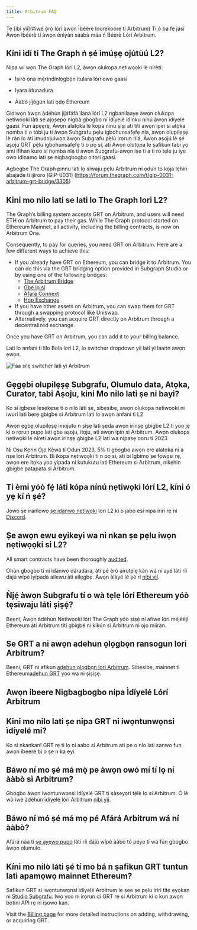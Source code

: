```yaml
---
title: Arbitrum FAQ
---
```


Te [ibi yìí](#ìwé ọ̀rọ̀ lórí àwọn Ìbéèrè loorekoore tí Arbitrum) Tí ó ba fe jásí Àwọn ìbéèrè tí àwọn ènìyàn sáábà máa ń Béèrè Lórí Arbitrum.

## Kíni ìdí tí The Graph ń ṣé ìmúṣẹ ojútùú L2?

Nípa wí wọn The Graph lórí L2, àwọn olukopa nẹtiwọọki lè nírètí:

- Ìṣirò ọ̀nà mẹ́rìndínlọ́gbọ̀n itulara lórí owo gaasi

- Iyara idunadura

- Ààbò jíjógún lati ọdọ Ethereum

Gidiwọn àwọn àdéhùn jíjáfáfá ìlànà lórí L2 ngbanilaaye àwọn olukopa nẹtiwọọki làti ṣé ajọṣepọ nígbà gbogbo ní ìdíyelé idinku nínú àwọn ìdíyelé gaasi. Fún àpẹẹrẹ, Àwọn alatọka lè kopa ninu ṣíṣí ati títí awọn ipin si atọ́ka nọmba ti o tóbi ju ti àwọn Subgrafu pẹlu igbohunsafẹfẹ nla, àwọn olupilẹṣẹ lè ràn lọ àti imudojuiwọn àwọn Subgrafu pẹ̀lú irọrun ńlá, Àwọn aṣojú lè ṣé aṣojú GRT pẹ̀lú igbohunsafẹfẹ ti o pọ si, ati Awọn olutọpa le ṣafikun tabi yọ ami ifihan kuro si nọmba nla ti awọn Subgrafu-awọn iṣe ti a ti ro tẹlẹ ju iye owo idinamọ lati ṣe nigbagbogbo nitori gaasi.

Agbegbe The Graph pinnu lati lọ siwaju pẹlu Arbitrum ni ọdun to kọja lẹhin abajade ti ijiroro [GIP-0031] (https://forum.thegraph.com/t/gip-0031-arbitrum-grt-bridge/3305)

## Kini mo nilo lati se lati lo The Graph lori L2?

The Graph’s billing system accepts GRT on Arbitrum, and users will need ETH on Arbitrum to pay their gas. While The Graph protocol started on Ethereum Mainnet, all activity, including the billing contracts, is now on Arbitrum One.

Consequently, to pay for queries, you need GRT on Arbitrum. Here are a few different ways to achieve this:

- If you already have GRT on Ethereum, you can bridge it to Arbitrum. You can do this via the GRT bridging option provided in Subgraph Studio or by using one of the following bridges:
  - [The Arbitrum Bridge](https://bridge.arbitrum.io/?l2ChainId=42161)
  - [Gbe lọ si](https://transferto.xyz/swap)
  - [Afara Connext](https://bridge.connext.network/)
  - [Hop Exchange](https://app.hop.exchange/#/send?token=ETH)
- If you have other assets on Arbitrum, you can swap them for GRT through a swapping protocol like Uniswap.
- Alternatively, you can acquire GRT directly on Arbitrum through a decentralized exchange.

Once you have GRT on Arbitrum, you can add it to your billing balance.

Lati lo anfani ti lilo Bola lori L2, lo switcher dropdown yii lati yi laarin awọn ẹwọn.

![Faa silẹ switcher lati yi Arbitrum](/img/arbitrum-screenshot-toggle.png)

## Gẹgẹbi olupilẹṣẹ Subgrafu, Olumulo data, Atọka, Curator, tabi Aṣoju, kini Mo nilo lati ṣe ni bayi?

Ko si igbese lẹsẹkẹsẹ ti o nílò láti ṣe, sibẹsibẹ, awọn olukopa nẹtiwọọki ni iwuri lati bẹrẹ gbigbe si Arbitrum lati lo awọn anfani ti L2

Awọn ẹgbẹ olupilẹṣẹ imojuto n ṣiṣẹ lati ṣẹda awọn irinṣẹ gbigbe L2 ti yoo jẹ ki o rọrun pupọ lati gbe aṣoju, itọju, ati awọn ipin si Arbitrum. Awọn olukopa nẹtiwọki le nireti awọn irinṣẹ gbigbe L2 lati wa nipasẹ ooru ti 2023

Ni Oṣu Kẹrin Ọjọ Kẹ̀wá tí Ọdun 2023, 5% ti gbogbo awọn ere alatoka ni a nṣe lori Arbitrum. Bi ikopa nẹtiwọọki ti n pọ si, ati bi Igbimọ ṣe fọwọsi rẹ, awọn ere itọka yoo yipada ni kutukutu lati Ethereum si Arbitrum, nikẹhin gbigbe patapata si Arbitrum.

## Ti èmi yóò fẹ́ láti kópa nínú nẹtiwọki lórí L2, kíni ó yẹ kí ń ṣé?

Jọwọ ṣe iranlọwọ [ṣe idanwo netiwọki](https://testnet.thegraph.com/explorer) lori L2 ki o jabo esi nipa iriri rẹ ni [Discord](https://discord.gg/graphprotocol).

## Ṣe awọn ewu eyikeyi wa ni nkan ṣe pẹlu iwọn nẹtiwọọki si L2?

All smart contracts have been thoroughly [audited](https://github.com/graphprotocol/contracts/blob/main/packages/contracts/audits/OpenZeppelin/2022-07-graph-arbitrum-bridge-audit.pdf).

Ohùn gbogbo tí ní ìdánwò dáradára, àti pé èrò airotẹlẹ kàn wá ní ayé láti ríi dájú wípé ìyípadà ailewu àti ailẹgbẹ. Àwọn àlàyé lè ṣé rí [níbi yìí](https://forum.thegraph.com/t/gip-0037-the-graph-arbitrum-deployment-with-linear-rewards-minted-in-l2/3551#risks-and-security-considerations-20).

## Ǹjẹ́ àwọn Subgrafu tí o wà tẹlẹ lórí Ethereum yóò tẹsiwaju láti ṣiṣẹ́?

Bẹẹni, Àwọn àdéhùn Nẹtiwọọki lórí The Graph yóò ṣiṣẹ́ ní afiwe lórí méjèèjì Ethereum àti Arbitrum títí gbígbé ní kíkún sì Arbitrum ni ọjọ mìíràn.

## Se GRT a ni awọn adehun ọlọgbọn ransogun lori Arbitrum?

Bẹẹni, GRT ni afikun [adehun ọlọgbọn lori Arbitrum](https://arbiscan.io/address/0x9623063377ad1b27544c965ccd7342f7ea7e88c7). Sibẹsibẹ, mainnet ti Ethereum[adehun GRT](https://etherscan.io/token/0xc944e90c64b2c07662a292be6244bdf05cda44a7) yoo wa ni ṣiṣiṣẹ.

## Awọn ibeere Nigbagbogbo nípa Ìdíyelé Lórí Arbitrum

## Kini mo nilo lati ṣe nipa GRT ni iwọntunwọnsi ìdíyelé mi?

Ko si nkankan! GRT rẹ ti lọ ni aabo si Arbitrum ati pe o nlo lati sanwo fun awọn ibeere bi o ṣe n ka eyi.

## Báwo ní mo ṣé má mọ̀ pe àwọn owó mí tí lọ ní ààbò sì Arbitrum?

Gbogbo àwọn iwọntunwọnsi ìdíyelé GRT tí ṣàṣeyọrí tẹ́lẹ̀ lọ sí Arbitrum. Ó lè wò ìwé àdéhùn ìdíyelé lórí Arbitrum [níbi yìí](https://arbiscan.io/address/0x1B07D3344188908Fb6DEcEac381f3eE63C48477a).

## Báwo ní mó ṣé má mọ pé Afárá Arbitrum wá ní ààbò?

Afárá náà tí [ṣe ayẹwo pupọ](https://code4rena.com/contest/2022-10-the-graph-l2-bridge-contest) láti ríi dájú wípé ààbò tó péye tí wá fún gbogbo àwọn olumulo.

## Kíni mo nílò láti ṣé tí mo bá n ṣafikun GRT tuntun lati apamọwọ mainnet Ethereum?

Ṣafikun GRT si iwọntunwọnsi ìdíyelé Arbitrum le ṣee ṣe pẹlu iriri titẹ ẹyọkan ni [Studio Subgrafu](https://thegraph.com/studio/). Iwọ yoo ni irọrun di GRT rẹ si Arbitrum ki o kun awọn bọtini API rẹ ni iṣowo kan.

Visit the [Billing page](/billing/) for more detailed instructions on adding, withdrawing, or acquiring GRT.
